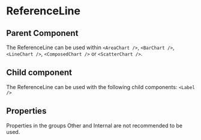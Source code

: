 
# ReferenceLine

<Meta of={ComponentStories} />

<Canvas>
  <Story name="API" of={ComponentStories} />
</Canvas>

## Parent Component

The ReferenceLine can be used within `<AreaChart />`, `<BarChart />`, `<LineChart />`, `<ComposedChart />` or `<ScatterChart />`.

## Child component

The ReferenceLine can be used with the following child components: `<Label />`

## Properties

Properties in the groups Other and Internal are not recommended to be used.

<Controls of={ComponentStories.API} />
